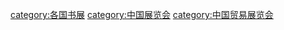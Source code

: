 [[category:各国书展|category:各国书展]]
[[category:中国展览会|category:中国展览会]]
[[category:中国贸易展览会|category:中国贸易展览会]]